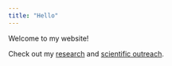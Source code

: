 ```yaml
---
title: "Hello"
---
```


Welcome to my website!
<!-- My name is Jacob Vider. I recently graduated with a dual degree BA/BA in Physics and Applied Physics from [Clark University](https://www.clarku.edu/) and [Columbia University's School of Engineering and Applied Science (SEAS)](https://www.engineering.columbia.edu/home-eng).
Currently, I'm doing post-bacc research in the University of Arizona's [Steward Observatory](https://www.as.arizona.edu/research).  -->

Check out my [research](research.qmd) and [scientific outreach](outreach.qmd).
